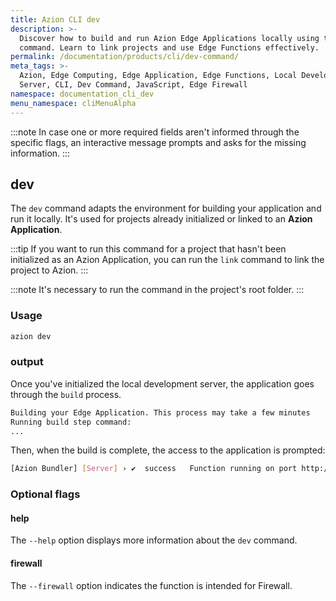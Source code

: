 ```yaml
---
title: Azion CLI dev
description: >-
  Discover how to build and run Azion Edge Applications locally using the dev
  command. Learn to link projects and use Edge Functions effectively.
permalink: /documentation/products/cli/dev-command/
meta_tags: >-
  Azion, Edge Computing, Edge Application, Edge Functions, Local Development
  Server, CLI, Dev Command, JavaScript, Edge Firewall
namespace: documentation_cli_dev
menu_namespace: cliMenuAlpha
---
```



:::note 
In case one or more required fields aren't informed through the specific flags, an interactive message prompts and asks for the missing information.
:::

## dev

The `dev` command adapts the environment for building your application and run it locally. It's used for projects already initialized or linked to an **Azion Application**.

:::tip
If you want to run this command for a project that hasn't been initialized as an Azion Application, you can run the `link` command to link the project to Azion.
:::

<LinkButton link="/en/documentation/products/cli/link-command/" label="Link an Existing Project to Azion" severity="secondary" /> 

:::note 
It's necessary to run the command in the project's root folder.
:::

### Usage

```sh
azion dev
```

### output 

Once you've initialized the local development server, the application goes through the `build` process.

```sh 
Building your Edge Application. This process may take a few minutes
Running build step command:
...
```

Then, when the build is complete, the access to the application is prompted: 

```sh
[Azion Bundler] [Server] › ✔  success   Function running on port http://localhost:3000 
```

### Optional flags

#### help

The `--help` option displays more information about the `dev` command.

#### firewall

The `--firewall` option indicates the function is intended for Firewall.

<LinkButton link="/en/documentation/products/guides/edge-functions/first-steps/" label="Edge Functions for Edge Application" severity="secondary" /> 

<br />

<LinkButton link="/en/documentation/products/secure/edge-firewall/edge-functions/" label="Edge Functions for Edge Firewall" severity="secondary" /> 
